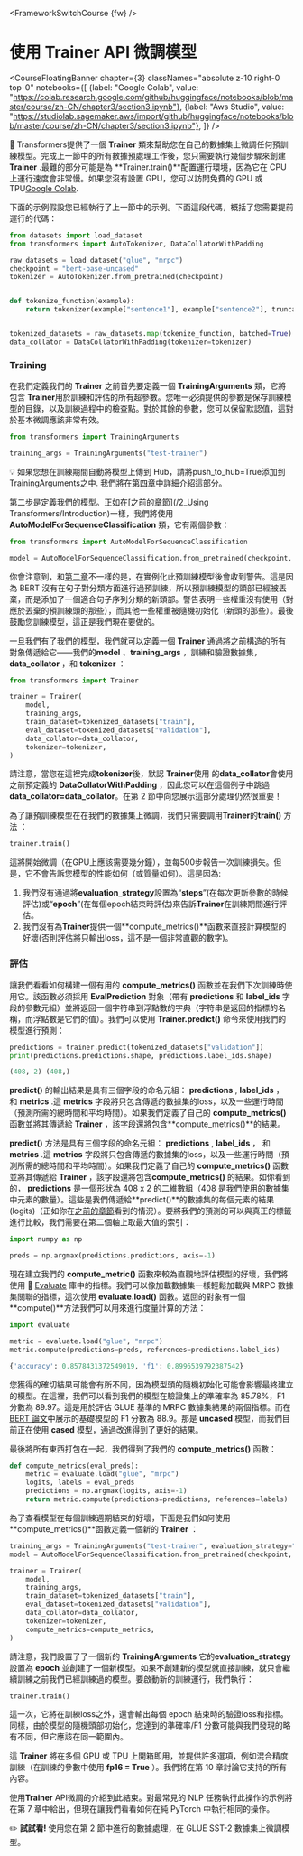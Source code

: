 <FrameworkSwitchCourse {fw} />

# 使用 Trainer API 微調模型

<CourseFloatingBanner chapter={3}
  classNames="absolute z-10 right-0 top-0"
  notebooks={[
    {label: "Google Colab", value: "https://colab.research.google.com/github/huggingface/notebooks/blob/master/course/zh-CN/chapter3/section3.ipynb"},
    {label: "Aws Studio", value: "https://studiolab.sagemaker.aws/import/github/huggingface/notebooks/blob/master/course/zh-CN/chapter3/section3.ipynb"},
]} />

<Youtube id="nvBXf7s7vTI"/>

🤗 Transformers提供了一個 **Trainer** 類來幫助您在自己的數據集上微調任何預訓練模型。完成上一節中的所有數據預處理工作後，您只需要執行幾個步驟來創建 **Trainer** .最難的部分可能是為 **Trainer.train()**配置運行環境，因為它在 CPU 上運行速度會非常慢。如果您沒有設置 GPU，您可以訪問免費的 GPU 或 TPU[Google Colab](https://colab.research.google.com/).

下面的示例假設您已經執行了上一節中的示例。下面這段代碼，概括了您需要提前運行的代碼：

```py
from datasets import load_dataset
from transformers import AutoTokenizer, DataCollatorWithPadding

raw_datasets = load_dataset("glue", "mrpc")
checkpoint = "bert-base-uncased"
tokenizer = AutoTokenizer.from_pretrained(checkpoint)


def tokenize_function(example):
    return tokenizer(example["sentence1"], example["sentence2"], truncation=True)


tokenized_datasets = raw_datasets.map(tokenize_function, batched=True)
data_collator = DataCollatorWithPadding(tokenizer=tokenizer)
```

### Training

在我們定義我們的 **Trainer** 之前首先要定義一個 **TrainingArguments** 類，它將包含 **Trainer**用於訓練和評估的所有超參數。您唯一必須提供的參數是保存訓練模型的目錄，以及訓練過程中的檢查點。對於其餘的參數，您可以保留默認值，這對於基本微調應該非常有效。

```py
from transformers import TrainingArguments

training_args = TrainingArguments("test-trainer")
```

<Tip>

💡 如果您想在訓練期間自動將模型上傳到 Hub，請將push_to_hub=True添加到TrainingArguments之中. 我們將在[第四章](/course/chapter4/3)中詳細介紹這部分。

</Tip>

第二步是定義我們的模型。正如在[之前的章節](/2_Using Transformers/Introduction)一樣，我們將使用 **AutoModelForSequenceClassification** 類，它有兩個參數：

```py
from transformers import AutoModelForSequenceClassification

model = AutoModelForSequenceClassification.from_pretrained(checkpoint, num_labels=2)
```

你會注意到，和[第二章](/course/chapter2)不一樣的是，在實例化此預訓練模型後會收到警告。這是因為 BERT 沒有在句子對分類方面進行過預訓練，所以預訓練模型的頭部已經被丟棄，而是添加了一個適合句子序列分類的新頭部。警告表明一些權重沒有使用（對應於丟棄的預訓練頭的那些），而其他一些權重被隨機初始化（新頭的那些）。最後鼓勵您訓練模型，這正是我們現在要做的。

一旦我們有了我們的模型，我們就可以定義一個 **Trainer** 通過將之前構造的所有對象傳遞給它——我們的**model** 、**training_args** ，訓練和驗證數據集，**data_collator** ，和 **tokenizer** ：

```py
from transformers import Trainer

trainer = Trainer(
    model,
    training_args,
    train_dataset=tokenized_datasets["train"],
    eval_dataset=tokenized_datasets["validation"],
    data_collator=data_collator,
    tokenizer=tokenizer,
)
```

請注意，當您在這裡完成**tokenizer**後，默認 **Trainer**使用 的**data_collator**會使用之前預定義的 **DataCollatorWithPadding** ，因此您可以在這個例子中跳過 **data_collator=data_collator**。在第 2 節中向您展示這部分處理仍然很重要！

為了讓預訓練模型在在我們的數據集上微調，我們只需要調用**Trainer**的**train()** 方法 ：

```py
trainer.train()
```

這將開始微調（在GPU上應該需要幾分鐘），並每500步報告一次訓練損失。但是，它不會告訴您模型的性能如何（或質量如何）。這是因為:

1. 我們沒有通過將**evaluation_strategy**設置為“**steps**”(在每次更新參數的時候評估)或“**epoch**”(在每個epoch結束時評估)來告訴**Trainer**在訓練期間進行評估。
2. 我們沒有為**Trainer**提供一個**compute_metrics()**函數來直接計算模型的好壞(否則評估將只輸出loss，這不是一個非常直觀的數字)。


### 評估

讓我們看看如何構建一個有用的 **compute_metrics()** 函數並在我們下次訓練時使用它。該函數必須採用 **EvalPrediction** 對象（帶有 **predictions** 和 **label_ids** 字段的參數元組）並將返回一個字符串到浮點數的字典（字符串是返回的指標的名稱，而浮點數是它們的值）。我們可以使用 **Trainer.predict()** 命令來使用我們的模型進行預測：

```py
predictions = trainer.predict(tokenized_datasets["validation"])
print(predictions.predictions.shape, predictions.label_ids.shape)
```

```python out
(408, 2) (408,)
```

 **predict()** 的輸出結果是具有三個字段的命名元組： **predictions** , **label_ids** ， 和 **metrics** .這 **metrics** 字段將只包含傳遞的數據集的loss，以及一些運行時間（預測所需的總時間和平均時間）。如果我們定義了自己的 **compute_metrics()** 函數並將其傳遞給 **Trainer** ，該字段還將包含**compute_metrics()**的結果。

**predict()** 方法是具有三個字段的命名元組： **predictions** , **label_ids** ， 和 **metrics** .這 **metrics** 字段將只包含傳遞的數據集的loss，以及一些運行時間（預測所需的總時間和平均時間）。如果我們定義了自己的 **compute_metrics()** 函數並將其傳遞給 **Trainer** ，該字段還將包含**compute_metrics()** 的結果。如你看到的， **predictions** 是一個形狀為 408 x 2 的二維數組（408 是我們使用的數據集中元素的數量）。這些是我們傳遞給**predict()**的數據集的每個元素的結果(logits)（正如你在[之前的章節](/course/chapter2)看到的情況）。要將我們的預測的可以與真正的標籤進行比較，我們需要在第二個軸上取最大值的索引：

```py
import numpy as np

preds = np.argmax(predictions.predictions, axis=-1)
```

現在建立我們的 **compute_metric()** 函數來較為直觀地評估模型的好壞，我們將使用 🤗 [Evaluate](https://github.com/huggingface/evaluate/) 庫中的指標。我們可以像加載數據集一樣輕鬆加載與 MRPC 數據集關聯的指標，這次使用 **evaluate.load()** 函數。返回的對象有一個 **compute()**方法我們可以用來進行度量計算的方法：

```py
import evaluate

metric = evaluate.load("glue", "mrpc")
metric.compute(predictions=preds, references=predictions.label_ids)
```

```python out
{'accuracy': 0.8578431372549019, 'f1': 0.8996539792387542}
```

您獲得的確切結果可能會有所不同，因為模型頭的隨機初始化可能會影響最終建立的模型。在這裡，我們可以看到我們的模型在驗證集上的準確率為 85.78%，F1 分數為 89.97。這是用於評估 GLUE 基準的 MRPC 數據集結果的兩個指標。而在[BERT 論文](https://arxiv.org/pdf/1810.04805.pdf)中展示的基礎模型的 F1 分數為 88.9。那是 **uncased** 模型，而我們目前正在使用 **cased** 模型，通過改進得到了更好的結果。

最後將所有東西打包在一起，我們得到了我們的 **compute_metrics()** 函數：

```py
def compute_metrics(eval_preds):
    metric = evaluate.load("glue", "mrpc")
    logits, labels = eval_preds
    predictions = np.argmax(logits, axis=-1)
    return metric.compute(predictions=predictions, references=labels)
```

為了查看模型在每個訓練週期結束的好壞，下面是我們如何使用**compute_metrics()**函數定義一個新的 **Trainer** ：

```py
training_args = TrainingArguments("test-trainer", evaluation_strategy="epoch")
model = AutoModelForSequenceClassification.from_pretrained(checkpoint, num_labels=2)

trainer = Trainer(
    model,
    training_args,
    train_dataset=tokenized_datasets["train"],
    eval_dataset=tokenized_datasets["validation"],
    data_collator=data_collator,
    tokenizer=tokenizer,
    compute_metrics=compute_metrics,
)
```

請注意，我們設置了了一個新的 **TrainingArguments** 它的**evaluation_strategy** 設置為 **epoch** 並創建了一個新模型。如果不創建新的模型就直接訓練，就只會繼續訓練之前我們已經訓練過的模型。要啟動新的訓練運行，我們執行：

```
trainer.train()
```

這一次，它將在訓練loss之外，還會輸出每個 epoch 結束時的驗證loss和指標。同樣，由於模型的隨機頭部初始化，您達到的準確率/F1 分數可能與我們發現的略有不同，但它應該在同一範圍內。

這 **Trainer** 將在多個 GPU 或 TPU 上開箱即用，並提供許多選項，例如混合精度訓練（在訓練的參數中使用 **fp16 = True** ）。我們將在第 10 章討論它支持的所有內容。

使用**Trainer** API微調的介紹到此結束。對最常見的 NLP 任務執行此操作的示例將在第 7 章中給出，但現在讓我們看看如何在純 PyTorch 中執行相同的操作。

<Tip>

✏️ **試試看!** 使用您在第 2 節中進行的數據處理，在 GLUE SST-2 數據集上微調模型。

</Tip>

